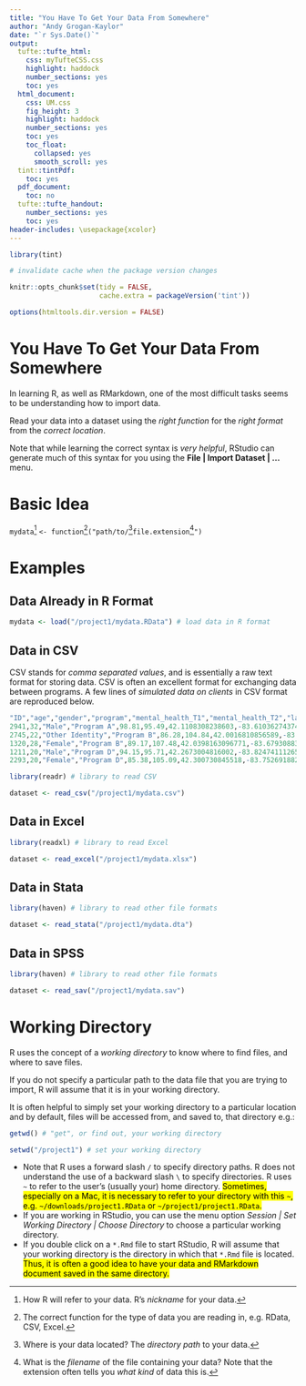 ```yaml
---
title: "You Have To Get Your Data From Somewhere"
author: "Andy Grogan-Kaylor"
date: "`r Sys.Date()`"
output:
  tufte::tufte_html: 
    css: myTufteCSS.css
    highlight: haddock
    number_sections: yes
    toc: yes
  html_document:
    css: UM.css
    fig_height: 3
    highlight: haddock
    number_sections: yes
    toc: yes
    toc_float:
      collapsed: yes
      smooth_scroll: yes
  tint::tintPdf:
    toc: yes
  pdf_document:
    toc: no
  tufte::tufte_handout:
    number_sections: yes
    toc: yes
header-includes: \usepackage{xcolor}
---
```


```r

library(tint)

# invalidate cache when the package version changes

knitr::opts_chunk$set(tidy = FALSE, 
                      cache.extra = packageVersion('tint'))

options(htmltools.dir.version = FALSE)

```

# You Have To Get Your Data From Somewhere

In learning R, as well as RMarkdown, one of the most difficult tasks seems to be understanding how to import data.

Read your data into a dataset using the *right function* for the *right format* from the *correct location*.

Note that while learning the correct syntax is *very helpful*, RStudio can generate much of this syntax for you using the **File | Import Dataset | ...** menu.

# Basic Idea

`mydata`[^1] `<- function`[^2]`("path/to/`[^3]`file.extension`[^4]`")`

[^1]: How R will refer to your data. R's *nickname* for your data.

[^2]: The correct function for the type of data you are reading in, e.g. RData, CSV, Excel.

[^3]: Where is your data located? The *directory path* to your data.

[^4]: What is the *filename* of the file containing your data? Note that the extension often tells you *what kind* of data this is.

# Examples

## Data Already in R Format

```r

mydata <- load("/project1/mydata.RData") # load data in R format

```

## Data in CSV

CSV stands for *comma separated values*, and is essentially a raw text format for storing data. CSV is often an excellent format for exchanging data between programs. A few lines of *simulated data on clients* in CSV format are reproduced below.

```r

"ID","age","gender","program","mental_health_T1","mental_health_T2","latitude","longitude"
2941,32,"Male","Program A",98.81,95.49,42.1108308238603,-83.6103627437424
2745,22,"Other Identity","Program B",86.28,104.84,42.0016810856589,-83.8064503632259
1320,28,"Female","Program B",89.17,107.48,42.0398163096771,-83.6793088312261
1211,20,"Male","Program D",94.15,95.71,42.2673004816002,-83.8247411126595
2293,20,"Female","Program D",85.38,105.09,42.300730845518,-83.7526918820329
```


```r

library(readr) # library to read CSV

dataset <- read_csv("/project1/mydata.csv")

```

## Data in Excel

```r

library(readxl) # library to read Excel

dataset <- read_excel("/project1/mydata.xlsx")

```

## Data in Stata

```r

library(haven) # library to read other file formats

dataset <- read_stata("/project1/mydata.dta")

```

## Data in SPSS

```r

library(haven) # library to read other file formats

dataset <- read_sav("/project1/mydata.sav")

```

# Working Directory

R uses the concept of a *working directory* to know where to find files, and where to save files.

If you do not specify a particular path to the data file that you are trying to import, R will assume that it is in your working directory.

It is often helpful to simply set your working directory to a particular location and by default, files will be accessed from, and saved to, that directory e.g.:  

```r

getwd() # "get", or find out, your working directory

setwd("/project1") # set your working directory

```

* Note that R uses a forward slash `/` to specify directory paths. R does not understand the use of a backward slash `\` to specify directories. R uses `~` to refer to the user's (usually your) home directory. <mark>Sometimes, especially on a Mac, it is necessary to refer to your directory with this `~`, e.g. `~/downloads/project1.RData` or `~/project1/project1.RData`.</mark>
* If you are working in RStudio, you can use the menu option *Session | Set Working Directory | Choose Directory* to choose a particular working directory.
* If you double click on a `*.Rmd` file to start RStudio, R will assume that your working directory is the directory in which that `*.Rmd` file is located. <mark>Thus, it is often a good idea to have your data and RMarkdown document saved in the same directory.</mark>

 

